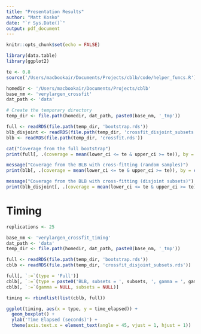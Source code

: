 ```yaml
---
title: "Presentation Results"
author: "Matt Kosko"
date: "`r Sys.Date()`"
output: pdf_document
---
```


```r
knitr::opts_chunk$set(echo = FALSE)
```

```r
library(data.table)
library(ggplot2)

te <- 0.8
source('/Users/macbookair/Documents/Projects/cblb/code/helper_funcs.R')

homedir <- '/Users/macbookair/Documents/Projects/cblb'
base_nm <- 'verylargen_crossfit'
dat_path <- 'data'

# Create the temporary directory
temp_dir <- file.path(homedir, dat_path, paste0(base_nm, '_tmp'))

full <- readRDS(file.path(temp_dir, 'bootstrap.rds'))
blb_disjoint <- readRDS(file.path(temp_dir, 'crossfit_disjoint_subsets.rds'))
blb <- readRDS(file.path(temp_dir, 'crossfit.rds'))
```

```r
cat("Coverage from the full bootstrap")
print(full[, .(coverage = mean(lower_ci <= te & upper_ci >= te)), by = c('n')])
```

```r
message("Coverage from the BLB with cross-fitting (random samples)")
print(blb[, .(coverage = mean(lower_ci <= te & upper_ci >= te)), by = c('n', 'gamma', 'subsets', 'out_form', 'prop_form', 'B')])
```

```r
message("Coverage from the BLB with cross-fitting (disjoint subsets)")
print(blb_disjoint[, .(coverage = mean(lower_ci <= te & upper_ci >= te)), by = c('n', 'gamma', 'subsets', 'out_form', 'prop_form', 'B')])
```

# Timing

```r
replications <- 25

base_nm <- 'verylargen_crossfit_timing'
dat_path <- 'data'
temp_dir <- file.path(homedir, dat_path, paste0(base_nm, '_tmp'))

full <- readRDS(file.path(temp_dir, 'bootstrap.rds'))
cblb <- readRDS(file.path(temp_dir, 'crossfit_disjoint_subsets.rds'))

full[, `:=`(type = 'Full')]
cblb[, `:=`(type = paste0('BLB, subsets = ', subsets, ', gamma = ', gamma))]
cblb[, `:=`(gamma = NULL, subsets = NULL)]

timing <- rbindlist(list(cblb, full))
```

```r
ggplot(timing, aes(x = type, y = time_elapsed)) +
  geom_boxplot() +
  ylab('Time Elapsed (seconds)') +
  theme(axis.text.x = element_text(angle = 45, vjust = 1, hjust = 1))
```